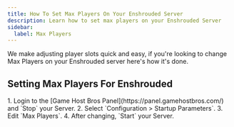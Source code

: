 ```yaml
---
title: How To Set Max Players On Your Enshrouded Server
description: Learn how to set max players on your Enshrouded Server
sidebar:
  label: Max Players
---
```


We make adjusting player slots quick and easy, if you're looking to change Max Players on your Enshrouded server here's how it's done.

## Setting Max Players For Enshrouded

<Steps>
1. Login to the [Game Host Bros Panel](https://panel.gamehostbros.com/) and `Stop` your Server.
2. Select `Configuration > Startup Parameters`.
3. Edit `Max Players`.
4. After changing, `Start` your Server.
</Steps>
